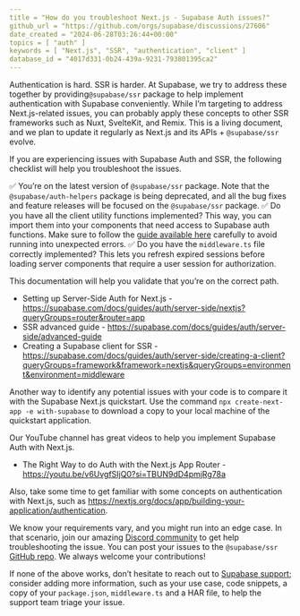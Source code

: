 ```yaml
---
title = "How do you troubleshoot Next.js - Supabase Auth issues?"
github_url = "https://github.com/orgs/supabase/discussions/27606"
date_created = "2024-06-28T03:26:44+00:00"
topics = [ "auth" ]
keywords = [ "Next.js", "SSR", "authentication", "client" ]
database_id = "4017d331-0b24-439a-9231-793801395ca2"
---
```


Authentication is hard. SSR is harder. At Supabase, we try to address these together by providing`@supabase/ssr` package to help implement authentication with Supabase conveniently. While I’m targeting to address Next.js-related issues, you can probably apply these concepts to other SSR frameworks such as Nuxt, SvelteKit, and Remix. This is a living document, and we plan to update it regularly as Next.js and its APIs + `@supabase/ssr` evolve.

If you are experiencing issues with Supabase Auth and SSR, the following checklist will help you troubleshoot the issues.

✅ You’re on the latest version of `@supabase/ssr` package. Note that the `@supabase/auth-helpers` package is being deprecated, and all the bug fixes and feature releases will be focused on the `@supabase/ssr` package.
✅ Do you have all the client utility functions implemented? This way, you can import them into your components that need access to Supabase auth functions. Make sure to follow the [guide available here](/docs/guides/auth/server-side/creating-a-client?queryGroups=framework&framework=nextjs&queryGroups=environment&environment=client-component#creating-a-client) carefully to avoid running into unexpected errors.
✅ Do you have the `middleware.ts` file correctly implemented? This lets you refresh expired sessions before loading server components that require a user session for authorization.

This documentation will help you validate that you’re on the correct path.

- Setting up Server-Side Auth for Next.js - https://supabase.com/docs/guides/auth/server-side/nextjs?queryGroups=router&router=app
- SSR advanced guide - https://supabase.com/docs/guides/auth/server-side/advanced-guide
- Creating a Supabase client for SSR - https://supabase.com/docs/guides/auth/server-side/creating-a-client?queryGroups=framework&framework=nextjs&queryGroups=environment&environment=middleware

Another way to identify any potential issues with your code is to compare it with the Supabase Next.js quickstart. Use the command `npx create-next-app -e with-supabase` to download a copy to your local machine of the quickstart application.

Our YouTube channel has great videos to help you implement Supabase Auth with Next.js.

- The Right Way to do Auth with the Next.js App Router - https://youtu.be/v6UvgfSIjQ0?si=TBUN9dD4pmjRg78a

Also, take some time to get familiar with some concepts on authentication with Next.js, such as https://nextjs.org/docs/app/building-your-application/authentication.

We know your requirements vary, and you might run into an edge case. In that scenario, join our amazing [Discord community](https://discord.supabase.com) to get help troubleshooting the issue. You can post your issues to the `@supabase/ssr` [GitHub repo](https://github.com/supabase/ssr/issues). We always welcome your contributions!

If none of the above works, don’t hesitate to reach out to [Supabase support](https://supabase.help); consider adding more information, such as your use case, code snippets, a copy of your `package.json`, `middleware.ts` and a HAR file, to help the support team triage your issue.
